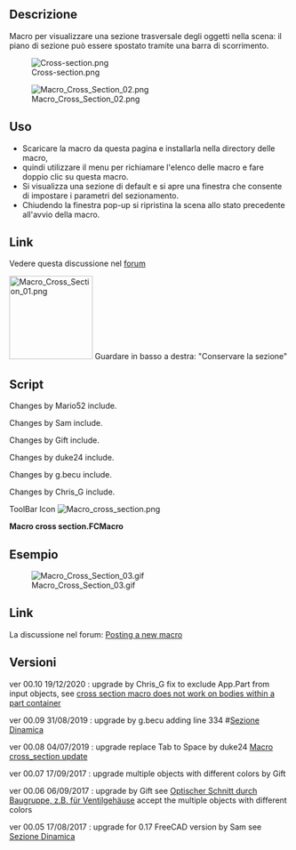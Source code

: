 <languages/>
{{Macro/it
|Name=Cross_section
|Translate=Sezione dinamica
|Icon=Macro_cross_section.png
|Description=Sezione trasversale interattiva e scorrevole.
|Author=aleph0
|Version=0.10
|Date=2020-12-19
|FCVersion=0.15 e più
|Download=[https://www.freecadweb.org/wiki/images/f/f5/Macro_cross_section.png ToolBar Icon]
}}

==Descrizione==

Macro per visualizzare una sezione trasversale degli oggetti nella scena: il piano di sezione può essere spostato tramite una barra di scorrimento.

[[File:Cross-section.png|center]]



[[File:Macro Cross Section 02.png|center]]

==Uso==

* Scaricare la macro da questa pagina e installarla nella directory delle macro, 
* quindi utilizzare il menu per richiamare l'elenco delle macro e fare doppio clic su questa macro. 
* Si visualizza una sezione di default e si apre una finestra che consente di impostare i parametri del sezionamento. 
* Chiudendo la finestra pop-up si ripristina la scena allo stato precedente all'avvio della macro.

==Link==
Vedere questa discussione nel [http://forum.freecadweb.org/viewtopic.php?f=28&t=15084&p=120159#p120159 forum]

[[File:Macro_Cross_Section_01.png|center|150px]]
Guardare in basso a destra: "Conservare la sezione"

==Script==


Changes by Mario52 include.

Changes by Sam include.

Changes by Gift include.

Changes by duke24 include.

Changes by g.becu include.

Changes by Chris_G include.

ToolBar Icon [[Image:Macro_cross_section.png]]

'''Macro cross section.FCMacro'''

{{MacroCode|code=
# -*- coding: utf-8 -*-
"""
***************************************************************************
*                                                                         *
*   This widget makes an interactively moveable cross-section of the      *
*   currently visible objects in the currently active document. The       *
*   cross-sectioning plane is specified by its normal, and the cross-     *
*   section can be moved along that normal using a slider bar. It can     *
*   show the cross-section either as an outline or a view of the sliced   *
*   objects. To run the macro, first download it from this site and       *
*   install it in your macros directory, then use the menu to call up     *
*   your list of macros and double-click on this one. It will display     *
*   a default cross-section and pop up a window to enable you to set      *
*   the cross-sectioning parameters. Closing the pop-up window will       *
*   restore the scene to its previous state before the macro was          *
*   started.                                                              *
*                                                                         *
***************************************************************************
*   Copyright (c) 2016 Richard P. Parkins, M. A.                          *
*                                                                         *
*   This file is a supplement to the FreeCAD CAx development system.      *
*                                                                         *
*   This program is free software; you can redistribute it and/or modify  *
*   it under the terms of the GNU Lesser General Public License (LGPL)    *
*   as published by the Free Software Foundation; either version 2 of     *
*   the License, or (at your option) any later version.                   *
*   for detail see the LICENCE text file.                                 *
*                                                                         *
*   This software is distributed in the hope that it will be useful,      *
*   but WITHOUT ANY WARRANTY; without even the implied warranty of        *
*   MERCHANTABILITY or FITNESS FOR A PARTICULAR PURPOSE.  See the         *
*   GNU Library General Public License for more details.                  *
*                                                                         *
*   You should have received a copy of the GNU Library General Public     *
*   License along with this macro; if not, write to the Free Software     *
*   Foundation, Inc., 59 Temple Place, Suite 330, Boston, MA  02111-1307  *
*   USA                                                                   *
***************************************************************************
"""
__title__   = "Cross-Section"
__author__  = "Aleph0"
__version__ = "00.10"
__date__    = "19/12/2020"

# "29/01/2016" "10/06/2016" "29/09/2016 * 2" "17/08/2017" "06/09/2017" "17/09/2017" "04/07/2019" "31/08/2019" "19/12/2020"

# Upgrade:
# 17/08/2017 by Sam             #https://forum.freecadweb.org/viewtopic.php?f=28&t=15084&start=10#p187030
# 06/09/2017 17/09/2017 by Gift #https://www.forum.freecadweb.org/viewtopic.php?f=13&t=24130
# 04/07/2019 by duke24 replace tab to space #https://forum.freecadweb.org/viewtopic.php?f=13&t=37449
# 31/08/2019 by g.becu adding line 334 #https://forum.freecadweb.org/viewtopic.php?f=28&t=15084&start=20#p330351
# 19/12/2020 by Chris_G : exlude App.Part from the list of input objects + many code style fixes (PEP8)
#                         See forum : https://forum.freecadweb.org/viewtopic.php?f=22&t=53423

__Comment__ = "Dynamic cross section viewer"
__Wiki__ = "http://www.freecadweb.org/wiki/index.php?title=Macro_cross_section"
__Help__ = "see first few lines of macro text"
__Status__ = "stable"
__Requires__ = "freecad 0.15"

# OS: Ubuntu 14.04.3 LTS                        # OS: Windows 10
# Word size of OS: 64-bit                       # Word size of OS: 64-bit
# Word size of FreeCAD: 64-bit                  # Word size of FreeCAD: 64-bit
# Version: 0.15.4671 (Git)                      # Version: 0.19.17171 (Git)
# Branch: releases/FreeCAD-0-15                 # Build type: Release
# Hash: 244b3aef360841646cbfe80a1b225c8b39c8380c# Branch: master
# Python version: 2.7.6                         # Hash: d19470a9711ea604f3ca6c93e46afadf64d5bb87
# Qt version: 4.8.6                             # Python version: 3.6.6
# Coin version: 4.0.0a                          # Qt version: 5.6.2
# OCC version: 6.8.0.oce-0.17                   # Coin version: 4.0.0a
#                                               # OCC version: 7.3.0

import PySide
from PySide import QtCore, QtGui
import FreeCAD as App
import FreeCADGui
import Part
import Draft
from FreeCAD import Base

try:
    _fromUtf8 = QtCore.QString.fromUtf8
except AttributeError:
    def _fromUtf8(s):
        return s

try:
    _encoding = QtGui.QApplication.UnicodeUTF8

    def _translate(context, text, disambig):
        return QtGui.QApplication.translate(context, text, disambig, _encoding)
except AttributeError:
    def _translate(context, text, disambig):
        return QtGui.QApplication.translate(context, text, disambig)


width = 350  # width of our window
height = 310  # height of our window
global FreeCADRootWindow  # main window before we start


# This is the interactive window that the macro creates
# Its main function is to have a close box and tidy up when closed
class CrossSectionWindow(PySide.QtGui.QMainWindow):
    # automagically called when the window is created
    def __init__(self):
        super(CrossSectionWindow, self).__init__()
        self.setWindowFlags(PySide.QtCore.Qt.WindowStaysOnTopHint)
        self.setWindowTitle(_translate(
            "MainWindow", "Cross-section", None))

        # Create and set the window's widget, which does all the work
        self.child = CrossSection(self)
        self.setCentralWidget(self.child)
        self.child.initUI(self)
        if self.child.startup_failed:
            self.destroy()
        else:
            # Position our window relative to the FreeCAD root
            self.setPosition(FreeCADRootWindow)
            self.child.show()
            self.show()

    # User closed the window, tidy up
    def closeEvent(self, event):
        self.child.restoreObjects()

    # Set a sensible default position for the window
    # With FreeCAD's default layout, this will be over the docking area
    # so it will not obscure the 3D view
    def setPosition(self, parent):
        geom = parent.geometry()
        xpos = geom.left() + 50
        ypos = geom.center().y() - height / 2
        self.setGeometry(xpos, ypos, width, height)
        self.setFixedSize(width, height)


# This is the widget which does almost all of the work
# Widgets don't have close boxes, so closing is dealt with in CrossSectionWindow
class CrossSection(PySide.QtGui.QWidget):
    # Lay out the interactive elements
    def initUI(self, parent):
        self.parent = parent
        font = QtGui.QFont()
        font.setFamily("Times New Roman")
        font.setPointSize(10)
        font.setWeight(10)
        font.setBold(True)
        self.hideObjects()

        margin = 10
        alw = 20  # axis label width
        sbp = margin + alw + margin  # spin boxes to right of axis labels
        slw = width - 2 * margin  # width of slider and progress bar
        ypos = margin

        self.setObjectName(_fromUtf8("CrossSection"))

        # The cross-section plane is defined by its normal
        # The length of the normal is immaterial as long as it is nonzero
        self.label_1 = QtGui.QLabel(self)
        self.label_1.setGeometry(QtCore.QRect(margin, ypos, slw, 22))
        self.label_1.setObjectName(_fromUtf8("label_1"))
        self.label_1.setText(_translate(
            "MainWindow", "Sliding axis direction", None))
        self.label_1.setToolTip(_translate(
            "MainWindow",
            "Cross-section is taken perpendicular to this axis", None))
        ypos = ypos + 30

        self.label_2 = QtGui.QLabel(self)
        self.label_2.setGeometry(QtCore.QRect(margin, ypos, alw, 25))
        self.label_2.setObjectName(_fromUtf8("label_2"))
        self.label_2.setText(_translate("MainWindow", "X", None))

        self.doubleSpinBox_X = QtGui.QDoubleSpinBox(self)
        self.doubleSpinBox_X.setGeometry(QtCore.QRect(sbp, ypos, 62, 25))
        self.doubleSpinBox_X.setMinimum(-10000.0)
        self.doubleSpinBox_X.setMaximum(10000.0)
        self.doubleSpinBox_X.setValue(0.0)
        self.doubleSpinBox_X.setSingleStep(1)
        self.doubleSpinBox_X.setObjectName(_fromUtf8("doubleSpinBox_X"))
        self.doubleSpinBox_X.valueChanged.connect(
            self.on_doubleSpinBox_X_valueChanged)
        self.doubleSpinBox_X.setToolTip(_translate(
            "MainWindow", "Sliding axis X", None))
        ypos = ypos + 30

        self.label_3 = QtGui.QLabel(self)
        self.label_3.setGeometry(QtCore.QRect(margin, ypos, alw, 25))
        self.label_3.setObjectName(_fromUtf8("label_3"))
        self.label_3.setText(_translate("MainWindow", "Y", None))

        self.doubleSpinBox_Y = QtGui.QDoubleSpinBox(self)
        self.doubleSpinBox_Y.setGeometry(QtCore.QRect(sbp, ypos, 62, 25))
        self.doubleSpinBox_Y.setMinimum(-10000.0)
        self.doubleSpinBox_Y.setMaximum(10000.0)
        self.doubleSpinBox_Y.setValue(0.0)
        self.doubleSpinBox_Y.setSingleStep(1)
        self.doubleSpinBox_Y.setObjectName(_fromUtf8("doubleSpinBox_Y"))
        self.doubleSpinBox_Y.valueChanged.connect(
            self.on_doubleSpinBox_Y_valueChanged)
        self.doubleSpinBox_Y.setToolTip(_translate(
            "MainWindow", "Sliding axis Y", None))
        ypos = ypos + 30

        self.label_4 = QtGui.QLabel(self)
        self.label_4.setGeometry(QtCore.QRect(margin, ypos, alw, 25))
        self.label_4.setObjectName(_fromUtf8("label_4"))
        self.label_4.setText(_translate("MainWindow", "Z", None))

        self.doubleSpinBox_Z = QtGui.QDoubleSpinBox(self)
        self.doubleSpinBox_Z.setGeometry(QtCore.QRect(sbp, ypos, 62, 25))
        self.doubleSpinBox_Z.setMinimum(-10000.0)
        self.doubleSpinBox_Z.setMaximum(10000.0)
        self.doubleSpinBox_Z.setValue(1.0)
        self.doubleSpinBox_Z.setSingleStep(1)
        self.doubleSpinBox_Z.setObjectName(_fromUtf8("doubleSpinBox_Z"))
        self.doubleSpinBox_Z.valueChanged.connect(
            self.on_doubleSpinBox_Z_valueChanged)
        self.doubleSpinBox_Z.setToolTip(
            _translate("MainWindow", "Sliding axis Z", None))
        ypos = ypos + 40
        # Make the interactive slider control
        # As you move this slider with the mouse, the cross-section slides
        # through the model
        self.label_5 = QtGui.QLabel(self)
        self.label_5.setGeometry(QtCore.QRect(margin, ypos, slw, 22))
        self.label_5.setObjectName(_fromUtf8("label_5"))
        self.label_5.setText(_translate(
            "MainWindow", "Position along axis", None))
        ypos = ypos + 30

        self.horizontalSlider = QtGui.QSlider(self)
        self.horizontalSlider.setGeometry(QtCore.QRect(margin, ypos, slw - 50, 20))
        self.horizontalSlider.setOrientation(QtCore.Qt.Horizontal)
        self.horizontalSlider.setInvertedAppearance(False)
        self.horizontalSlider.setObjectName(_fromUtf8("horizontalSlider"))
        self.horizontalSlider.setRange(0, 100)
        self.horizontalSlider.setValue(int(self.fraction * 100.0))
        self.horizontalSlider.setToolTip(_translate(
            "MainWindow", "Slide to move cross-section along axis", None))

        # must be called after setValue()
        self.horizontalSlider.valueChanged.connect(self.on_horizontal_slider)
        ypos = ypos + 30

        self.progressBar_1 = QtGui.QProgressBar(self)
        self.progressBar_1.setGeometry(QtCore.QRect(margin, ypos, slw - 50, 23))
        self.progressBar_1.setValue(int(self.fraction * 100.0))
        self.progressBar_1.setOrientation(QtCore.Qt.Horizontal)
        self.progressBar_1.setAlignment(QtCore.Qt.AlignCenter)
        self.progressBar_1.setObjectName(_fromUtf8("progressBar_1"))
        self.progressBar_1.setToolTip(_translate(
            "MainWindow", "Percent position of cross-section", None))
        ypos = ypos + 40

##################################    add
        self.SpinBox_PBar = QtGui.QSpinBox(self)
        self.SpinBox_PBar.setGeometry(QtCore.QRect(sbp+255, ypos - 40, 45, 23))
        self.SpinBox_PBar.setMinimum(0.0)
        self.SpinBox_PBar.setMaximum(100.0)
        self.SpinBox_PBar.setValue(int(self.fraction * 100.0))
        self.SpinBox_PBar.setSingleStep(1)
        self.SpinBox_PBar.setObjectName(_fromUtf8("SpinBox_PBar"))
        self.SpinBox_PBar.valueChanged.connect(self.on_SpinBox_PBar_valueChanged)
        self.SpinBox_PBar.setToolTip(_translate(
            "MainWindow", "Sliding percent", None))
#################################    add

        # Select the display format for the cross-section
        # This button shows a wire line in the cross-section plane
        self.radioButton_1 = QtGui.QRadioButton(self)
        self.radioButton_1.setGeometry(QtCore.QRect(margin, ypos, slw, 20))
        self.radioButton_1.setText(_fromUtf8("Outline"))
        self.radioButton_1.setChecked(True)
        self.radioButton_1.toggled.connect(self.onRadioButton)
        self.radioButton_1.setObjectName(_fromUtf8("radioButton_1"))
        self.radioButton_1.setToolTip(_translate(
            "MainWindow", "Make cross-section as wire outline", None))
        ypos = ypos + 30

        # Select the display format for the cross-section
        # This button shows a normal 3D display with everything above the
        # cross-section plane cut away
        self.radioButton_2 = QtGui.QRadioButton(self)
        self.radioButton_2.setGeometry(QtCore.QRect(margin, ypos, slw, 20))
        self.radioButton_2.setText(_fromUtf8("Cut objects"))
        self.radioButton_2.setChecked(False)
        self.radioButton_2.toggled.connect(self.onRadioButton)
        self.radioButton_2.setObjectName(_fromUtf8("radioButton_2"))
        self.radioButton_2.setToolTip(_translate(
            "MainWindow", "Make cross-section as cut objects", None))

##################################
        # Keep the sectional view
        self.CB_00 = QtGui.QCheckBox(self)
        self.CB_00.setText(_fromUtf8("Keep the sectional view"))
        self.CB_00.setGeometry(QtCore.QRect(margin+168, ypos-30, slw, 20))
        self.CB_00.setObjectName(_fromUtf8("CB_00"))
        self.CB_00.setChecked(False)
        self.CB_00.setToolTip(_translate(
            "MainWindow", "Keep the sectional view or erase", None))
##################################

    # Called at macro start up by initUI()
    def hideObjects(self):
        # Initialise the cross-section state variables
        self.startup_failed = False
        self.fraction = 0.5
        self.axisX = 0.0
        self.axisY = 0.0
        self.axisZ = 1.0
        self.cross_section_type = 1

        # We must have something to do a cross-section on
        if App.ActiveDocument is None:
            QtGui.QMessageBox.warning(None, _translate("MainWindow",
                "Cross-section", None),
                _translate("MainWindow", "There is no Active Document\n" +
                    "Create one and run this macro again.", None),
                QtGui.QMessageBox.Cancel,
                QtGui.QMessageBox.Cancel)
            self.startup_failed = True
            self.parent.destroy()  # This will close the window
        else:

            # Make a list of the user's objects
            # WARNING!!
            # This list is persistent. We'll get confused if the user deletes or
            # adds objects while the macro is active
            self.oblist = []  # App.ActiveDocument.Objects
            for obj in App.ActiveDocument.Objects:
                try:
                    obj.getPropertyByName("Shape")
                    self.oblist.append(obj)
                except AttributeError:
                    pass
            # self.oblist = [obj for obj in self.oblist if hasattr(obj,"Shape")]
            # Create the cross-section object
            self.cs = App.ActiveDocument.addObject("Part::Feature", "Generated__cross-section")
            self.OriginalVisibilities = list()
            self.xmin = 1000.0
            self.xmax = -1000.0
            self.ymin = 1000.0
            self.ymax = -1000.0
            self.zmin = 1000.0
            self.zmax = -1000.0
#            n = 0
#            for p in self.oblist: # stupid Python list has no length function
#                n = n + 1
############################# Skip the <group object> ########################
            b0 = []
            for x0 in self.oblist:
                if str(x0) != "<group object>":
                    b0.append(x0)
            self.oblist = b0
            n = len(self.oblist)
###############################################################################
            # Make a list of the visible objects and make them invisible while
            # the macro is active
            # Also we compute the bounding box of the model
            for i in range(n):
                vis = self.oblist[i].ViewObject.Visibility
                self.OriginalVisibilities.append(vis)
                if vis:
                    if self.oblist[i].TypeId != str("Drawing::FeatureViewPython"):   # add
                        self.oblist[i].ViewObject.Visibility = False
                        b = self.oblist[i].Shape.BoundBox
                        if b.XMin < self.xmin:
                            self.xmin = b.XMin
                        if b.XMax > self.xmax:
                            self.xmax = b.XMax
                        if b.YMin < self.ymin:
                            self.ymin = b.YMin
                        if b.YMax > self.ymax:
                            self.ymax = b.YMax
                        if b.ZMin < self.zmin:
                            self.zmin = b.ZMin
                        if b.ZMax > self.zmax:
                            self.zmax = b.ZMax
            # Moan and give up if there is nothing to cross-section
            if self.xmax <= self.xmin \
                or self.ymax <= self.ymin \
                    or self.zmax <= self.zmin:
                QtGui.QMessageBox.warning(None, _translate("MainWindow",
                    "Cross-section", None),
                    _translate("MainWindow",
                    "There are no visible solid objects\n" +
                    "Create some and run this macro again.", None),
                    QtGui.QMessageBox.Cancel,
                    QtGui.QMessageBox.Cancel)
                self.restoreObjects()
                self.startup_failed = True
                App.ActiveDocument.removeObject("Generated__cross_section")
                self.parent.destroy()  # This will close the window
            else:
                # Trigger initial display
                self.updateAxis()

    # Called when macro is closed
    # Restore the original visibility of the user's objects
    # and destroy our cross-section object
    def restoreObjects(self):

        n = 0
        for p in self.oblist:  # stupid Python list has no length function
            n = n + 1
        for i in range(n):
            self.oblist[i].ViewObject.Visibility = self.OriginalVisibilities[i]
        try:
            if self.CB_00.isChecked() is False:
                App.ActiveDocument.removeObject("Generated__cross_section")
        except Exception:
            None

    # Something has changed, recalculate the cross-section
    def updateGui(self):
        # default to no visible cross-ection
        self.cs.ViewObject.Visibility = False

        # check if the sliding axis is invalid
        if self.xdir == 0.0 and self.ydir == 0.0 and self.zdir == 0.0 :
            QtGui.QMessageBox.warning(None, _translate("MainWindow",
                "Cross-section", None),
                _translate("MainWindow", "The sliding axis has zero length\n" +
                    "Please set a valid axis.", None),
                QtGui.QMessageBox.Ok,
                QtGui.QMessageBox.Ok)
        else:

            # First we compute the 0% and 100% positions on the sliding axis
            if self.xdir < 0.0:
                x = self.xmax + self.fraction * self.xdir
            else:
                x = self.xmin + self.fraction * self.xdir
            if self.ydir < 0.0:
                y = self.ymax + self.fraction * self.ydir
            else:
                y = self.ymin + self.fraction * self.ydir
            if self.zdir < 0.0:
                z = self.zmax + self.fraction * self.zdir
            else:
                z = self.zmin + self.fraction * self.zdir

            r = 2 * max(self.xmax - self.xmin, self.ymax - self.ymin,
                        self.zmax - self.xmin)

            # Display the dimensions
            dimDep = "X " + str(x) + " mm , Y " + str(y) + " mm , Z " + str(z) + " mm"
            App.Console.PrintMessage(dimDep + "\n")

            # Create a big enough disc in the cross-section plane
            c = Part.makeCircle(r, Base.Vector(x, y, z),
                                Base.Vector(self.xdir, self.ydir, self.zdir))
            f = Part.Face(Part.Wire(c))
            part_list = list()  # list for cross-section parts
            n = 0
            for p in self.oblist:  # stupid Python list has no length function
                n = n + 1
            something = 0
            if self.cross_section_type == 1:
                # wire line cross-section
                for i in range(n):
                    if self.oblist[i].TypeId != str("Drawing::FeatureViewPython"):  # add
                        if self.OriginalVisibilities[i]:
                            ob = self.oblist[i].Shape.section(f)
                            # check for valid section part
                            if ob.BoundBox.XMin <= ob.BoundBox.XMax:
                                part_list.append(ob)
                                something = 1
            else:
                # cut shape cross-section
                # extrude our cross-ection disc into a cylinder
                cyl = f.extrude(Base.Vector(self.xdir, self.ydir, self.zdir))
                doc = App.ActiveDocument
                for i in range(n):
                    if self.oblist[i].TypeId != str("Drawing::FeatureViewPython"):  # add
                        if self.OriginalVisibilities[i]:
                            if (self.oblist[i].Shape.Volume <= 0.0):
                                continue
                            acut = doc.addObject("Part::Cut", "Cut")
                            abase = Draft.clone(self.oblist[i])
                            abase.ViewObject.DiffuseColor = self.oblist[i].ViewObject.DiffuseColor
                            abase.ViewObject.Transparency = self.oblist[i].ViewObject.Transparency
                            doc.recompute()
                            atool = doc.addObject("Part::Feature")
                            atool.Shape = cyl
                            atool.ViewObject.ShapeColor = self.oblist[i].ViewObject.ShapeColor  # (0.25,0.57,0.35)
                            atool.ViewObject.Transparency = self.oblist[i].ViewObject.Transparency
                            doc.recompute()
                            acut.Base = abase
                            acut.Tool = atool
                            acut.ViewObject.DiffuseColor = abase.ViewObject.DiffuseColor
                            doc.recompute()
                            if acut.Shape.isValid() and acut.Shape.Volume > 0.0:
                                ob = doc.addObject("Part::Feature")
                                ob.Shape = acut.Shape
                                ob.ViewObject.DiffuseColor = acut.ViewObject.DiffuseColor
                                doc.recompute()
                                part_list.append(ob)
                                something = 2
                            doc.removeObject(acut.Name)
                            doc.recompute()
                            doc.removeObject(abase.Name)
                            doc.recompute()
                            doc.removeObject(atool.Name)
                            doc.recompute()

            if something == 1:
                s = Part.makeCompound(part_list)
                if s.isValid():
                    self.cs.Shape = s
                    self.cs.ViewObject.Visibility = True
            if something == 2:
                feature = App.ActiveDocument.addObject("Part::Compound", "Compound")
                feature.Links = part_list
                App.ActiveDocument.recompute()
                if feature.Shape.isValid():
                    self.cs.Shape = feature.Shape.copy()
                    self.cs.ViewObject.DiffuseColor = feature.ViewObject.DiffuseColor
                    self.cs.ViewObject.Visibility = True
                    App.ActiveDocument.recompute()
                for od in part_list:
                    App.ActiveDocument.removeObject(od.Name)
                    App.ActiveDocument.recompute()
                App.ActiveDocument.removeObject(feature.Name)
            FreeCADGui.updateGui()

    # User changed axis vector
    # Compute a new axis vector whose length just covers the model
    def updateAxis(self):
        ldir = 0.0
        if self.axisX != 0.0:
            ldir = (self.xmax - self.xmin) / abs(self.axisX)
        if self.axisY != 0.0:
            ldir = max(ldir, (self.ymax - self.ymin) / abs(self.axisY))
        if self.axisZ != 0.0:
            ldir = max(ldir, (self.zmax - self.zmin) / abs(self.axisZ))
        self.xdir = self.axisX * ldir
        self.ydir = self.axisY * ldir
        self.zdir = self.axisZ * ldir
        self.updateGui()  # recalculate the cross-section

    def on_horizontal_slider(self, val):
        self.fraction = val / 100.0
        self.progressBar_1.setValue(val)
        self.SpinBox_PBar.setValue(val)
        self.updateGui()

    def on_doubleSpinBox_X_valueChanged(self, val):
        self.axisX = val
        self.updateAxis()

    def on_doubleSpinBox_Y_valueChanged(self, val):
        self.axisY = val
        self.updateAxis()

    def on_doubleSpinBox_Z_valueChanged(self, val):
        self.axisZ = val
        self.updateAxis()

    def on_SpinBox_PBar_valueChanged(self, val):
        self.progressBar_1.setValue(val)
        self.horizontalSlider.setValue(int(val))
        self.updateGui()

    def onRadioButton(self, wasChecked):
        if self.radioButton_1.isChecked():
            self.cross_section_type = 1
        else:
            self.cross_section_type = 2
        self.updateGui()

#######################################


# Find FreeCAD's root window
FreeCADRootWindow = FreeCADGui.getMainWindow()

# Create the window and start it
myWidget = CrossSectionWindow()

# The CrossSectionWindow will do all the work

}}
{{clear}}

== Esempio ==

[[File:Macro Cross Section 03.gif|center]]

==Link==
La discussione nel forum: [http://forum.freecadweb.org/viewtopic.php?f=22&t=14049 Posting a new macro] 

==Versioni==

ver 00.10 19/12/2020 : upgrade by Chris_G fix to exclude App.Part from input objects, see [https://forum.freecadweb.org/viewtopic.php?f=22&t=53423 cross section macro does not work on bodies within a part container]

ver 00.09 31/08/2019 : upgrade by g.becu adding line 334 #[https://forum.freecadweb.org/viewtopic.php?f=28&t=15084&start=20#p330351 Sezione Dinamica]

ver 00.08 04/07/2019 : upgrade replace Tab to Space by duke24 [https://forum.freecadweb.org/viewtopic.php?f=13&t=37449 Macro cross_section update]

ver 00.07 17/09/2017 : upgrade multiple objects with different colors by  Gift

ver 00.06 06/09/2017 : upgrade by  Gift see [https://www.forum.freecadweb.org/viewtopic.php?f=13&t=24130 Optischer Schnitt durch Baugruppe, z.B. für Ventilgehäuse] accept the multiple objects with different colors

ver 00.05 17/08/2017 : upgrade for 0.17 FreeCAD version by Sam see [https://forum.freecadweb.org/viewtopic.php?f=28&t=15084&start=10#p187030 Sezione Dinamica]